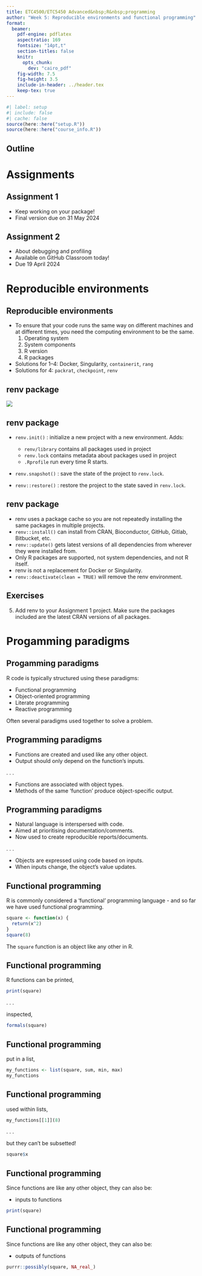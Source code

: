 ```yaml
---
title: ETC4500/ETC5450 Advanced&nbsp;R&nbsp;programming
author: "Week 5: Reproducible environments and functional programming"
format:
  beamer:
    pdf-engine: pdflatex
    aspectratio: 169
    fontsize: "14pt,t"
    section-titles: false
    knitr:
      opts_chunk:
        dev: "cairo_pdf"
    fig-width: 7.5
    fig-height: 3.5
    include-in-header: ../header.tex
    keep-tex: true
---
```


```r
#| label: setup
#| include: false
#| cache: false
source(here::here("setup.R"))
source(here::here("course_info.R"))
```

## Outline

\vspace*{0.4cm}
\tableofcontents

# Assignments

## Assignment 1

* Keep working on your package!
* Final version due on 31 May 2024

## Assignment 2

* About debugging and profiling
* Available on GitHub Classroom today!
* Due 19 April 2024

# Reproducible environments

## Reproducible environments

* To ensure that your code runs the same way on different machines and at different times, you need the computing environment to be the same.
  1. Operating system
  2. System components
  3. R version
  4. R packages

* Solutions for 1--4: Docker, Singularity, `containerit`, `rang`
* Solutions for 4: `packrat`, `checkpoint`, `renv`

## renv package

![](../diagrams/renv.png)

## renv package

* `renv.init()` : initialize a new project with a new environment. Adds:
  *  `renv/library` contains all packages used in project
  *  `renv.lock` contains metadata about packages used in project
  *  `.Rprofile` run every time R starts.

* `renv.snapshot()` : save the state of the project to `renv.lock`.

* `renv::restore()` : restore the project to the state saved in `renv.lock`.

## renv package
\fontsize{14}{16}\sf

* renv uses a package cache so you are not repeatedly installing the same packages in multiple projects.
* `renv::install()` can install from CRAN, Bioconductor, GitHub, Gitlab, Bitbucket, etc.
* `renv::update()` gets latest versions of all dependencies from wherever they were installed from.
* Only R packages are supported, not system dependencies, and not R itself.
* renv is not a replacement for Docker or Singularity.
* `renv::deactivate(clean = TRUE)` will remove the renv environment.

## Exercises

5. Add renv to your Assignment 1 project. Make sure the packages included are the latest CRAN versions of all packages.

# Progamming paradigms

## Progamming paradigms

R code is typically structured using these paradigms:

* Functional programming
* Object-oriented programming
* Literate programming
* Reactive programming

Often several paradigms used together to solve a problem.

## Programming paradigms

::: {.callout-note icon=false title="Functional programming (W5; today!)"}
* Functions are created and used like any other object.
* Output should only depend on the function's inputs.
:::

. . .

::: {.callout-note icon=false title="Object-oriented programming (W6)"}
* Functions are associated with object types.
* Methods of the same 'function' produce object-specific output.
:::

## Programming paradigms

::: {.callout-note icon=false title="Literate programming (W7)"}
* Natural language is interspersed with code.
* Aimed at prioritising documentation/comments.
* Now used to create reproducible reports/documents.
:::

. . .

::: {.callout-note icon=false title="Reactive programming (W7)"}
* Objects are expressed using code based on inputs.
* When inputs change, the object's value updates.
:::

## Functional programming

R is commonly considered a 'functional' programming language - and so far we have used functional programming.

```r
square <- function(x) {
  return(x^2)
}
square(8)
```

The `square` function is an object like any other in R.

## Functional programming

R functions can be printed,

```r
print(square)
```

. . .

inspected,

```r
formals(square)
```

## Functional programming

put in a list,

```r
my_functions <- list(square, sum, min, max)
my_functions
```

## Functional programming

used within lists,

```r
my_functions[[1]](8)
```

. . .

but they can't be subsetted!

\fontsize{10}{10}\sf

```r
square$x
```

## Functional programming

Since functions are like any other object, they can also be:

* inputs to functions

```r
print(square)
```

## Functional programming

Since functions are like any other object, they can also be:

* outputs of functions

```r
purrr::possibly(square, NA_real_)
```


<!-- 1. purrr/furrr -->
<!-- 2. functional arguments -->
<!-- 3. functional outputs -->
